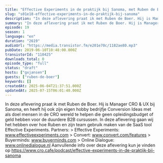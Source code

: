 ```yaml
---
title: "Effective Experiments in de praktijk bij Sanoma, met Ruben de Boer"
slug: "s01e18-effective-experiments-in-de-praktijk-bij-sanoma"
description: "In deze aflevering praat ik met Ruben de Boer. Hij is Manager CRO & UX bij Sanoma, en heeft hij ook zijn eigen hobby bedrijfje Conversion Ideas met als doel mensen in de CRO wereld te helpen die geen opleidingsbudget of geld hebben voor de duurdere B2B cursussen. In deze aflevering gaan wij het hebben over hoe Ruben en zijn team gebruik maken van de SaaS tool Effective Experiments. Partners: > Effective Experiments: www.effectiveexperiments.com > Convert: www.convert.com/features > Buyerminds: www.buyerminds.com > Online Dialogue: www.onlinedialogue.nl Aanvullende info over deze aflevering kun je vinden op https://www.cro.cafe/podcast/effective-experiments-in-de-praktijk-bij-sanoma"
summary: "In deze aflevering praat ik met Ruben de Boer. Hij is Manager CRO & UX bij Sanoma, en heeft hij ook zijn eigen hobby bedrijfje Conversion Ideas met als doel mensen in de CRO wereld te helpen die geen opleidingsbudget of geld hebben voor de duurdere B2B cursussen.\r\nIn deze aflevering gaan wij het hebben over hoe Ruben en zijn team gebruik maken van de SaaS tool Effective Experiments.\r\n\r\nPartners:\r\n> Effective Experiments: www.effectiveexperiments.com\r\n> Convert: www.convert.com/features\r\n> Buyerminds: www.buyerminds.com\r\n> Online Dialogue: www.onlinedialogue.nl\r\n\r\nAanvullende info over deze aflevering kun je vinden op https://www.cro.cafe/podcast/effective-experiments-in-de-praktijk-bij-sanoma"
episode: 19
season: 1
language: "en"
duration: "2619"
audioUrl: "https://media.transistor.fm/e201e70c/1182ae80.mp3"
pubDate: 2019-06-10T10:48:00.000Z
transistorId: "110425"
downloads_total: 0
episode_type: "full"
status: "draft"
hosts: ["gxjansen"]
guests: ["ruben-de-boer"]
keywords: []
createdAt: 2025-06-04T21:37:51.000Z
updatedAt: 2025-07-15T06:01:40.000Z
---
```


In deze aflevering praat ik met Ruben de Boer. Hij is Manager CRO & UX bij Sanoma, en heeft hij ook zijn eigen hobby bedrijfje Conversion Ideas met als doel mensen in de CRO wereld te helpen die geen opleidingsbudget of geld hebben voor de duurdere B2B cursussen. In deze aflevering gaan wij het hebben over hoe Ruben en zijn team gebruik maken van de SaaS tool Effective Experiments. Partners: > Effective Experiments: www.effectiveexperiments.com > Convert: www.convert.com/features > Buyerminds: www.buyerminds.com > Online Dialogue: www.onlinedialogue.nl Aanvullende info over deze aflevering kun je vinden op https://www.cro.cafe/podcast/effective-experiments-in-de-praktijk-bij-sanoma
